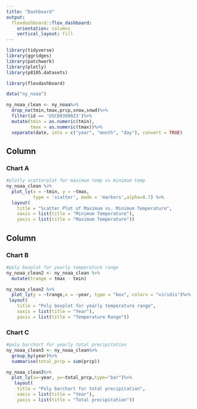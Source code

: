 ```yaml
---
title: "Dashboard"
output: 
  flexdashboard::flex_dashboard:
    orientation: columns
    vertical_layout: fill
---
```


```r
library(tidyverse)
library(ggridges)
library(patchwork)
library(plotly)
library(p8105.datasets)

library(flexdashboard)
```

```r
data("ny_noaa")

ny_noaa_clean <- ny_noaa%>%
  drop_na(tmin,tmax,prcp,snow,snwd)%>%
  filter(id == 'USC00300023')%>%
  mutate(tmin = as.numeric(tmin),
         tmax = as.numeric(tmax))%>%
  separate(date, into = c("year", "month", "day"), convert = TRUE)
```


Column {data-width=650}
-----------------------------------------------------------------------

### Chart A

```r
#plotly scatterplot for maximum temp vs minimum temp
ny_noaa_clean %>% 
  plot_ly(x = ~tmin, y = ~tmax,
          type = 'scatter', mode = 'markers',alpha=0.7) %>%
  layout(
    title = "Scatter Plot of Maximum vs. Minimum Temperature",
    xaxis = list(title = "Minimum Temperature"),
    yaxis = list(title = "Maximum Temperature"))
```


Column {data-width=350}
-----------------------------------------------------------------------

### Chart B

```r
#poly boxplot for yearly temperature range
ny_noaa_clean2 <- ny_noaa_clean %>%
  mutate(trange = tmax - tmin)

ny_noaa_clean2 %>%
  plot_ly(y = ~trange,x = ~year, type = "box", colors = "viridis")%>%
 layout(
    title = "Poly boxplot for yearly temperature range",
    xaxis = list(title = "Year"),
    yaxis = list(title = "Temperature Range"))
```

### Chart C

```r
#poly barchart for yearly total precipitation
ny_noaa_clean3 <- ny_noaa_clean%>%
  group_by(year)%>%
  summarise(total_prcp = sum(prcp))

ny_noaa_clean3%>%
  plot_ly(x=~year, y=~total_prcp,type="bar")%>%
   layout(
    title = "Poly barchart for total precipitation",
    xaxis = list(title = "Year"),
    yaxis = list(title = "Total precipitation"))
```

